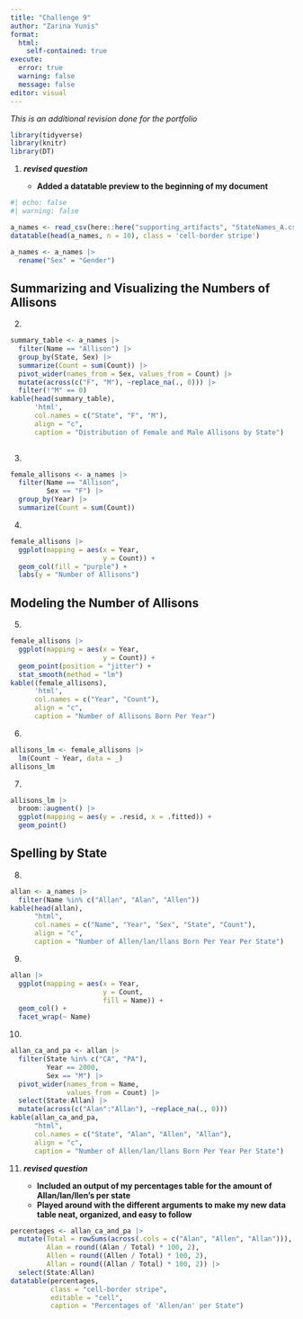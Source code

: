 ```yaml
---
title: "Challenge 9"
author: "Zarina Yunis"
format: 
  html:
    self-contained: true
execute: 
  error: true
  warning: false
  message: false
editor: visual
---
```


*This is an additional revision done for the portfolio*

```r
library(tidyverse)
library(knitr)
library(DT)
```

1.  ***revised question***

    -   **Added a datatable preview to the beginning of my document**

```r
#| echo: false
#| warning: false

a_names <- read_csv(here::here("supporting_artifacts", "StateNames_A.csv"))
datatable(head(a_names, n = 10), class = 'cell-border stripe')
```

```r
a_names <- a_names |> 
  rename("Sex" = "Gender")
```

## Summarizing and Visualizing the Numbers of Allisons

2.  

```r
summary_table <- a_names |> 
  filter(Name == "Allison") |> 
  group_by(State, Sex) |> 
  summarize(Count = sum(Count)) |> 
  pivot_wider(names_from = Sex, values_from = Count) |> 
  mutate(across(c("F", "M"), ~replace_na(., 0))) |> 
  filter(!"M" == 0)
kable(head(summary_table), 
      'html', 
      col.names = c("State", "F", "M"),
      align = "c",
      caption = "Distribution of Female and Male Allisons by State")
  
```

3.  

```r
female_allisons <- a_names |> 
  filter(Name == "Allison",
         Sex == "F") |> 
  group_by(Year) |> 
  summarize(Count = sum(Count))

```

4.  

```r
female_allisons |> 
  ggplot(mapping = aes(x = Year,
                       y = Count)) +
  geom_col(fill = "purple") +
  labs(y = "Number of Allisons")
```

## Modeling the Number of Allisons

5.  

```r
female_allisons |> 
  ggplot(mapping = aes(x = Year,
                       y = Count)) +
  geom_point(position = "jitter") +
  stat_smooth(method = "lm")
kable((female_allisons), 
      'html', 
      col.names = c("Year", "Count"),
      align = "c",
      caption = "Number of Allisons Born Per Year")
```

6.  

```r
allisons_lm <- female_allisons |> 
  lm(Count ~ Year, data = _)
allisons_lm
```

7.  

```r
allisons_lm |> 
  broom::augment() |> 
  ggplot(mapping = aes(y = .resid, x = .fitted)) +
  geom_point()
```

## Spelling by State

8.  

```r
allan <- a_names |> 
  filter(Name %in% c("Allan", "Alan", "Allen"))
kable(head(allan), 
      "html", 
      col.names = c("Name", "Year", "Sex", "State", "Count"),
      align = "c",
      caption = "Number of Allen/lan/llans Born Per Year Per State")
```

9.  

```r
allan |> 
  ggplot(mapping = aes(x = Year,
                       y = Count,
                       fill = Name)) +
  geom_col() +
  facet_wrap(~ Name)
```

10. 

```r
allan_ca_and_pa <- allan |> 
  filter(State %in% c("CA", "PA"), 
         Year == 2000,
         Sex == "M") |>  
  pivot_wider(names_from = Name,
              values_from = Count) |>
  select(State:Allan) |> 
  mutate(across(c("Alan":"Allan"), ~replace_na(., 0)))
kable(allan_ca_and_pa, 
      "html", 
      col.names = c("State", "Alan", "Allen", "Allan"),
      align = "c",
      caption = "Number of Allen/lan/llans Born Per Year Per State")
```

11. ***revised question***

    -   **Included an output of my percentages table for the amount of Allan/lan/llen's per state**
    -   **Played around with the different arguments to make my new data table neat, organized, and easy to follow**

```r
percentages <- allan_ca_and_pa |> 
  mutate(Total = rowSums(across(.cols = c("Alan", "Allen", "Allan"))),
         Alan = round((Alan / Total) * 100, 2),
         Allen = round((Allen / Total) * 100, 2),
         Allan = round((Allan / Total) * 100, 2)) |> 
  select(State:Allan)
datatable(percentages, 
          class = "cell-border stripe",
          editable = "cell",
          caption = "Percentages of 'Allen/an' per State")
```
